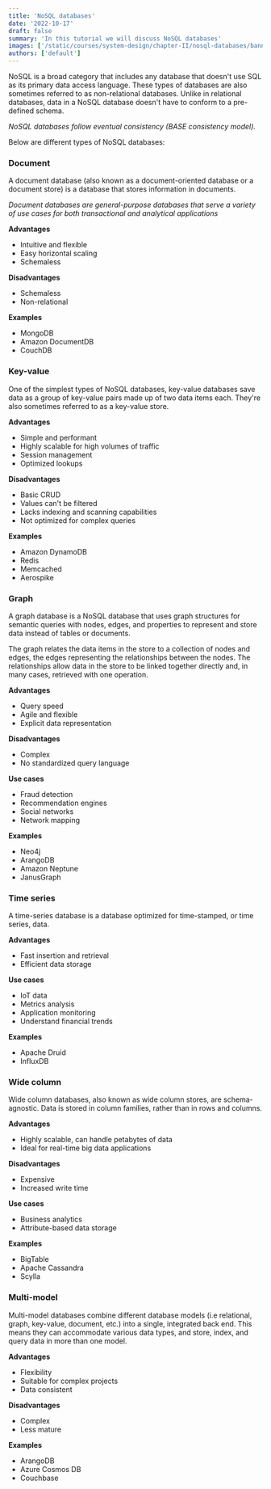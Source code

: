 ```yaml
---
title: 'NoSQL databases'
date: '2022-10-17'
draft: false
summary: 'In this tutorial we will discuss NoSQL databases'
images: ['/static/courses/system-design/chapter-II/nosql-databases/banner.png']
authors: ['default']
---
```


NoSQL is a broad category that includes any database that doesn't use SQL as its primary data access language. These types of databases are also sometimes referred to as non-relational databases. Unlike in relational databases, data in a NoSQL database doesn't have to conform to a pre-defined schema.

_NoSQL databases follow eventual consistency (BASE consistency model)._

Below are different types of NoSQL databases:

### Document

A document database (also known as a document-oriented database or a document store) is a database that stores information in documents.

_Document databases are general-purpose databases that serve a variety of use cases for both transactional and analytical applications_

**Advantages**

- Intuitive and flexible
- Easy horizontal scaling
- Schemaless

**Disadvantages**

- Schemaless
- Non-relational

**Examples**

- MongoDB
- Amazon DocumentDB
- CouchDB

### Key-value

One of the simplest types of NoSQL databases, key-value databases save data as a group of key-value pairs made up of two data items each. They're also sometimes referred to as a key-value store.

**Advantages**

- Simple and performant
- Highly scalable for high volumes of traffic
- Session management
- Optimized lookups

**Disadvantages**

- Basic CRUD
- Values can't be filtered
- Lacks indexing and scanning capabilities
- Not optimized for complex queries

**Examples**

- Amazon DynamoDB
- Redis
- Memcached
- Aerospike

### Graph

A graph database is a NoSQL database that uses graph structures for semantic queries with nodes, edges, and properties to represent and store data instead of tables or documents.

The graph relates the data items in the store to a collection of nodes and edges, the edges representing the relationships between the nodes. The relationships allow data in the store to be linked together directly and, in many cases, retrieved with one operation.

**Advantages**

- Query speed
- Agile and flexible
- Explicit data representation

**Disadvantages**

- Complex
- No standardized query language

**Use cases**

- Fraud detection
- Recommendation engines
- Social networks
- Network mapping

**Examples**

- Neo4j
- ArangoDB
- Amazon Neptune
- JanusGraph

### Time series

A time-series database is a database optimized for time-stamped, or time series, data.

**Advantages**

- Fast insertion and retrieval
- Efficient data storage

**Use cases**

- IoT data
- Metrics analysis
- Application monitoring
- Understand financial trends

**Examples**

- Apache Druid
- InfluxDB

### Wide column

Wide column databases, also known as wide column stores, are schema-agnostic. Data is stored in column families, rather than in rows and columns.

**Advantages**

- Highly scalable, can handle petabytes of data
- Ideal for real-time big data applications

**Disadvantages**

- Expensive
- Increased write time

**Use cases**

- Business analytics
- Attribute-based data storage

**Examples**

- BigTable
- Apache Cassandra
- Scylla

### Multi-model

Multi-model databases combine different database models (i.e relational, graph, key-value, document, etc.) into a single, integrated back end. This means they can accommodate various data types, and store, index, and query data in more than one model.

**Advantages**

- Flexibility
- Suitable for complex projects
- Data consistent

**Disadvantages**

- Complex
- Less mature

**Examples**

- ArangoDB
- Azure Cosmos DB
- Couchbase

